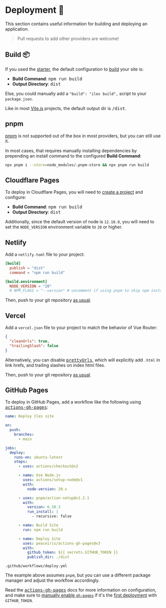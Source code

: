 [Vite.js]: https://vitejs.dev/
[starter]: /guide
[pnpm]: https://pnpm.io/
[prettyUrls]: /config#prettyurls

# Deployment 🚀

This section contains useful information for building and deploying an <Iles/> application.

> Pull requests to add other providers are welcome!

## Build 📦

If you used the [starter], the default configuration to [build](/guide#usage) your site is:

- __Build Command__: <kbd>npm run build</kbd>
- __Output Directory__: <kbd>dist</kbd>

Else, you could manually add a `"build": "iles build",` script to your `package.json`.

Like in most [Vite.js] projects, the default output dir is <kbd>/dist</kbd>.

## pnpm

[pnpm] is not supported out of the box in most providers, but you can still use it.

In most cases, that requires manually installing dependencies by prepending an install
command to the configured __Build Command__:

```bash
npx pnpm i --store=node_modules/.pnpm-store && npx pnpm run build
```

## Cloudflare Pages <CloudflareLogo/>

To deploy in Cloudflare Pages, you will need to [create a project](https://developers.cloudflare.com/pages/get-started) and configure:

- __Build Command__: <kbd>npm run build</kbd>
- __Output Directory__: <kbd>dist</kbd>

Additionally, since the default version of node is `12.18.0`, you will need to
set the `NODE_VERSION` environment variable to `20` or higher.

## Netlify <NetlifyLogo/>

Add a `netlify.toml` file to your project:

```toml
[build]
  publish = "dist"
  command = "npm run build"

[build.environment]
  NODE_VERSION = "20"
  # NPM_FLAGS = "--version" # uncomment if using pnpm to skip npm install
``` 

Then, push to your git repository [as usual](https://docs.netlify.com/configure-builds/get-started/).

## Vercel <VercelLogo/>

Add a `vercel.json` file to your project to match the behavior of Vue Router:

```json
{
  "cleanUrls": true,
  "trailingSlash": false
}
```

Alternatively, you can disable <kbd>[prettyUrls]</kbd>, which will explicitly
add `.html` in link hrefs, and trailing slashes on index html files.

Then, push to your git repository [as usual](https://vercel.com/docs/concepts/git).

## GitHub Pages <GitHubLogo/>

To deploy in GitHub Pages, add a workflow like the following using <kbd>[actions-gh-pages]</kbd>:

```yml
name: Deploy îles site

on:
  push:
    branches:
      - main

jobs:
  deploy:
    runs-on: ubuntu-latest
    steps:
      - uses: actions/checkout@v2

      - name: Use Node.js
        uses: actions/setup-node@v1
        with:
          node-version: 20.x

      - uses: pnpm/action-setup@v1.2.1
        with:
          version: 6.10.3
          run_install: |
            - recursive: false

      - name: Build Site
        run: npm run build

      - name: Deploy Site
        uses: peaceiris/actions-gh-pages@v3
        with:
          github_token: ${{ secrets.GITHUB_TOKEN }}
          publish_dir: ./dist
```
<Caption><code>.github/workflows/deploy.yml</code></Caption>

The example above assumes `pnpm`, but you can use a different package manager
and adjust the workflow accordingly.

Read the <kbd>[actions-gh-pages]</kbd> docs for more information on configuration,
and make sure to [manually enable `gh-pages`][actions] if it's the [first deployment][actions] with `GITHUB_TOKEN`.

[actions]: https://github.com/peaceiris/actions-gh-pages#%EF%B8%8F-first-deployment-with-github_token
[actions-gh-pages]: https://github.com/peaceiris/actions-gh-pages
